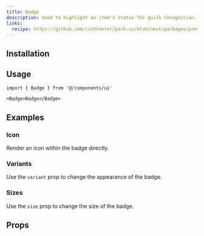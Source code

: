 ```yaml
---
title: Badge
description: Used to highlight an item's status for quick recognition.
links:
  recipe: https://github.com/cschroeter/park-ui/blob/next/packages/preset/src/recipes/badge.ts
---
```


<ComponentExample name="basic" />

## Installation

<InstallationGuide />

## Usage

```tsx
import { Badge } from '@/components/ui'
```

```tsx
<Badge>Badge</Badge>
```

## Examples

### Icon

Render an icon within the badge directly.

<ComponentExample name="icon" />

### Variants

Use the `variant` prop to change the appearance of the badge.

<ComponentExample name="variants" />

### Sizes

Use the `size` prop to change the size of the badge.

<ComponentExample name="sizes" />

## Props